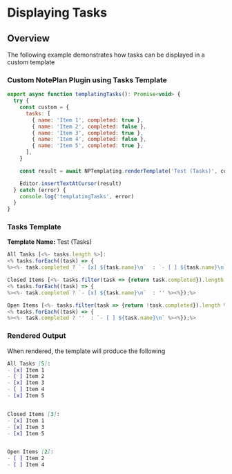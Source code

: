 
# Displaying Tasks

## Overview
The following example demonstrates how tasks can be displayed in a custom template

<Callout
  type="info"
  title="ARRAY ACCESS"
  description="This example assumes the <code>tasks</code> array has been supplied to the template before rendering. This example will not work without being used in a custom NotePlan plugin.
"
/>

### Custom NotePlan Plugin using Tasks Template

```javascript
export async function templatingTasks(): Promise<void> {
  try {
    const custom = {
      tasks: [
        { name: 'Item 1', completed: true },
        { name: 'Item 2', completed: false },
        { name: 'Item 3', completed: true },
        { name: 'Item 4', completed: false },
        { name: 'Item 5', completed: true },
      ],
    }

    const result = await NPTemplating.renderTemplate('Test (Tasks)', custom)

    Editor.insertTextAtCursor(result)
  } catch (error) {
    console.log('templatingTasks', error)
  }
}
```

### Tasks Template
**Template Name:** Test (Tasks)

```javascript
All Tasks [<%- tasks.length %>]:
<% tasks.forEach((task) => {
%><%- task.completed ? `- [x] ${task.name}\n`  : `- [ ] ${task.name}\n` %><%});%>

Closed Items [<%- tasks.filter(task => {return task.completed}).length %>]:
<% tasks.forEach((task) => {
%><%- task.completed ? `- [x] ${task.name}\n`  : '' %><%});%>

Open Items [<%- tasks.filter(task => {return !task.completed}).length %>]:
<% tasks.forEach((task) => {
%><%- task.completed ? ''  : `- [ ] ${task.name}\n` %><%});%>
```

### Rendered Output
When rendered, the template will produce the following

```markdown
All Tasks [5]:
- [x] Item 1
- [ ] Item 2
- [x] Item 3
- [ ] Item 4
- [x] Item 5


Closed Items [3]:
- [x] Item 1
- [x] Item 3
- [x] Item 5


Open Items [2]:
- [ ] Item 2
- [ ] Item 4
```
